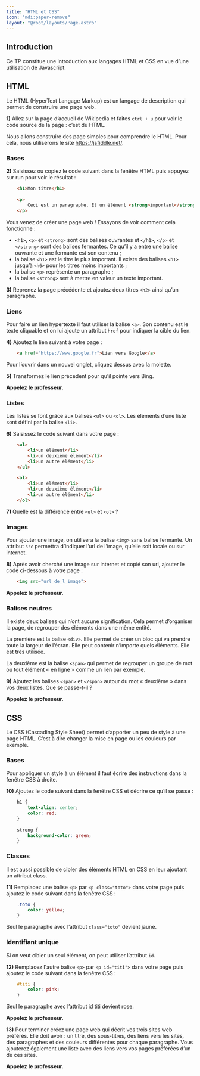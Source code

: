 ```yaml
---
title: "HTML et CSS"
icon: "mdi:paper-remove"
layout: "@root/layouts/Page.astro"
---
```



## Introduction

Ce TP constitue une introduction aux langages HTML et CSS en vue d’une
utilisation de Javascript.

## HTML

Le HTML (HyperText Langage Markup) est un langage de description qui permet de
construire une page web.

**1)** Allez sur la page d’accueil de Wikipedia et faites `ctrl + u` pour voir
le code source de la page : c’est du HTML.

Nous allons construire des page simples pour comprendre le HTML. Pour cela,
nous utiliserons le site https://jsfiddle.net/.

### Bases

**2)** Saisissez ou copiez le code suivant dans la fenêtre HTML puis appuyez
sur run pour voir le résultat :

```html
    <h1>Mon titre</h1>
    
    <p>
        Ceci est un paragraphe. Et un élément <strong>important</strong>.
    </p>
```

Vous venez de créer une page web ! Essayons de voir comment cela fonctionne :

  * `<h1>`, `<p>` et `<strong>` sont des balises ouvrantes et `</h1>`, `</p>` et `</strong>` sont des balises fermantes. Ce qu’il y a entre une balise ouvrante et une fermante est son contenu ;
  * la balise `<h1>` est le titre le plus important. Il existe des balises `<h1>` jusqu’à `<h6>` pour les titres moins importants ;
  * la balise `<p>` représente un paragraphe ;
  * la balise `<strong>` sert à mettre en valeur un texte important.

**3)** Reprenez la page précédente et ajoutez deux titres `<h2>` ainsi qu’un
paragraphe.

### Liens

Pour faire un lien hypertexte il faut utiliser la balise `<a>`. Son contenu
est le texte cliquable et on lui ajoute un attribut `href` pour indiquer la
cible du lien.

**4)** Ajoutez le lien suivant à votre page :

```html
    <a href="https://www.google.fr">Lien vers Google</a>
```

Pour l’ouvrir dans un nouvel onglet, cliquez dessus avec la molette.

**5)** Transformez le lien précédent pour qu’il pointe vers Bing.

**Appelez le professeur.**

### Listes

Les listes se font grâce aux balises `<ul>` ou `<ol>`. Les éléments d’une
liste sont défini par la balise `<li>`.

**6)** Saisissez le code suivant dans votre page :
    
```html
    <ul>
        <li>un élément</li>
        <li>un deuxième élément</li>
        <li>un autre élément</li>
    </ul>
    
    <ol>
        <li>un élément</li>
        <li>un deuxième élément</li>
        <li>un autre élément</li>
    </ol>
```

**7)** Quelle est la différence entre `<ul>` et `<ol>` ?

### Images

Pour ajouter une image, on utilisera la balise `<img>` sans balise fermante.
Un attribut `src` permettra d’indiquer l’url de l’image, qu’elle soit locale
ou sur internet.

**8)** Après avoir cherché une image sur internet et copié son url, ajouter le
code ci-dessous à votre page :

```html
    <img src="url_de_l_image">
```

**Appelez le professeur.**

### Balises neutres

Il existe deux balises qui n’ont aucune signification. Cela permet d’organiser
la page, de regrouper des éléments dans une même entité.

La première est la balise `<div>`. Elle permet de créer un bloc qui va prendre
toute la largeur de l’écran. Elle peut contenir n’importe quels éléments. Elle
est très utilisée.

La deuxième est la balise `<span>` qui permet de regrouper un groupe de mot ou
tout élément « en ligne » comme un lien par exemple.

**9)** Ajoutez les balises `<span>` et `</span>` autour du mot « deuxième »
dans vos deux listes. Que se passe-t-il ?

**Appelez le professeur.**

## CSS

Le CSS (Cascading Style Sheet) permet d’apporter un peu de style à une page
HTML. C’est à dire changer la mise en page ou les couleurs par exemple.

### Bases

Pour appliquer un style à un élément il faut écrire des instructions dans la
fenêtre CSS à droite.

**10)** Ajoutez le code suivant dans la fenêtre CSS et décrire ce qu’il se
passe :

```css
    h1 {
        text-align: center;
        color: red;
    }
    
    strong {
        background-color: green;
    }
```

### Classes

Il est aussi possible de cibler des éléments HTML en CSS en leur ajoutant un
attribut class.

**11)** Remplacez une balise `<p>` par `<p class="toto">` dans votre page puis
ajoutez le code suivant dans la fenêtre CSS :

```css
    .toto {
        color: yellow;
    }
```

Seul le paragraphe avec l’attribut `class="toto"` devient jaune.

### Identifiant unique

Si on veut cibler un seul élément, on peut utiliser l’attribut `id`.

**12)** Remplacez l'autre balise `<p>` par `<p id="titi">` dans votre page
puis ajoutez le code suivant dans la fenêtre CSS :

```css
    #titi {
        color: pink;
    }
```

Seul le paragraphe avec l’attribut id titi devient rose.

**Appelez le professeur.**

**13)** Pour terminer créez une page web qui décrit vos trois sites web
préférés. Elle doit avoir : un titre, des sous-titres, des liens vers les
sites, des paragraphes et des couleurs différentes pour chaque paragraphe.
Vous ajouterez également une liste avec des liens vers vos pages préférées
d’un de ces sites.

**Appelez le professeur.**
